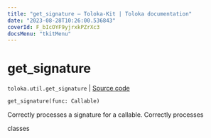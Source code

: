 ```yaml
---
title: "get_signature — Toloka-Kit | Toloka documentation"
date: "2023-08-28T10:26:00.536843"
coverId: F_bIcOYF9yjrxkPZrXc3
docsMenu: "tkitMenu"
---
```


# get_signature

`toloka.util.get_signature` | [Source code](https://github.com/Toloka/toloka-kit/blob/v1.2.1/src/util/__init__.py#L48)

```python
get_signature(func: Callable)
```

Correctly processes a signature for a callable. Correctly processes

classes